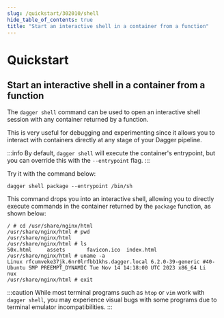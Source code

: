 ```yaml
---
slug: /quickstart/302010/shell
hide_table_of_contents: true
title: "Start an interactive shell in a container from a function"
---
```


# Quickstart

<PartialExperimentalDocs />

## Start an interactive shell in a container from a function

The `dagger shell` command can be used to open an interactive shell session with any container returned by a function.

This is very useful for debugging and experimenting since it allows you to interact with containers directly at any stage of your Dagger pipeline.

:::info
By default, `dagger shell` will execute the container's entrypoint, but you can override this with the `--entrypoint` flag.
:::

Try it with the command below:

```shell
dagger shell package --entrypoint /bin/sh
```

This command drops you into an interactive shell, allowing you to directly execute commands in the container returned by the `package` function, as shown below:

```shell
/ # cd /usr/share/nginx/html
/usr/share/nginx/html # pwd
/usr/share/nginx/html
/usr/share/nginx/html # ls
50x.html     assets       favicon.ico  index.html
/usr/share/nginx/html # uname -a
Linux rfcumveke37jk.6nr0lrfbb1khs.dagger.local 6.2.0-39-generic #40-Ubuntu SMP PREEMPT_DYNAMIC Tue Nov 14 14:18:00 UTC 2023 x86_64 Li
nux
/usr/share/nginx/html # exit
```

:::caution
While most terminal programs such as `htop` or `vim` work with `dagger shell`, you may experience visual bugs with some programs due to terminal emulator incompatibilities.
:::
